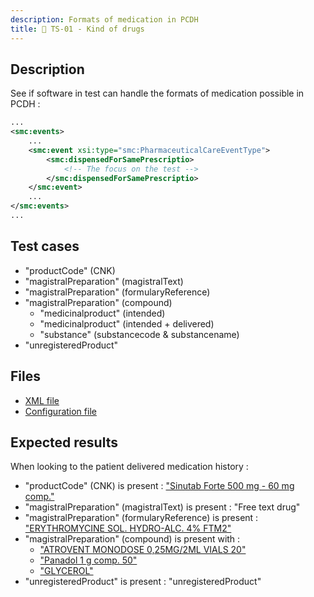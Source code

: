 ```yaml
---
description: Formats of medication in PCDH
title: 💊 TS-01 - Kind of drugs
---
```


## Description

See if software in test can handle the formats of medication possible in PCDH : 

```xml title="Example"
...
<smc:events>
    ...
    <smc:event xsi:type="smc:PharmaceuticalCareEventType">
        <smc:dispensedForSamePrescriptio>
            <!-- The focus on the test -->
        </smc:dispensedForSamePrescriptio>
    </smc:event>
    ...
</smc:events>
...
```

## Test cases

- "productCode" (CNK)
- "magistralPreparation" (magistralText)
- "magistralPreparation" (formularyReference)
- "magistralPreparation" (compound)
    - "medicinalproduct" (intended)
    - "medicinalproduct" (intended + delivered)
    - "substance" (substancecode & substancename)
- "unregisteredProduct"

## Files

- [XML file](https://github.com/smals-jy/KMEHR-tests/blob/main/output/pcdh/TS-01-drugs-formats.xml)
- [Configuration file](https://github.com/smals-jy/KMEHR-tests/blob/main/configurations/pcdh/TS-01-drugs-formats.ts)

## Expected results 

When looking to the patient delivered medication history : 

- "productCode" (CNK) is present : ["Sinutab Forte 500 mg - 60 mg comp."](https://samviewer.digile.be/nl/sam/ampps/240186-01)
- "magistralPreparation" (magistralText) is present : "Free text drug"
- "magistralPreparation" (formularyReference) is present : ["ERYTHROMYCINE SOL. HYDRO-ALC. 4% FTM2"](https://samviewer.digile.be/nl/sam/compounding_formulas/0589028:CNK)
- "magistralPreparation" (compound) is present with : 
  - ["ATROVENT MONODOSE 0,25MG/2ML VIALS 20"](https://samviewer.digile.be/nl/sam/ampps/165776-01)
  - ["Panadol 1 g comp. 50"](https://samviewer.digile.be/nl/sam/ampps/207794-02)
  - ["GLYCEROL"](https://samviewer.digile.be/nl/sam/compounding_ingredients/0525337:CNK)
- "unregisteredProduct" is present : "unregisteredProduct"
